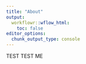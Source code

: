 ```yaml
---
title: "About"
output:
  workflowr::wflow_html:
    toc: false
editor_options:
  chunk_output_type: console
---
```


TEST TEST ME
